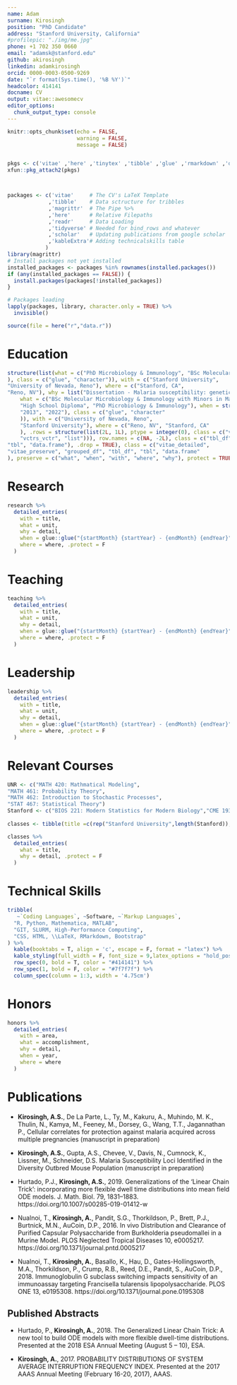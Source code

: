 ```yaml
---
name: Adam
surname: Kirosingh
position: "PhD Candidate"
address: "Stanford University, California"
#profilepic: "./img/me.jpg"
phone: +1 702 350 0660
email: "adamsk@stanford.edu"
github: akirosingh
linkedin: adamkirosingh
orcid: 0000-0003-0500-9269
date: "`r format(Sys.time(), '%B %Y')`"
headcolor: 414141
docname: CV
output: vitae::awesomecv
editor_options: 
  chunk_output_type: console
---
```


```r
knitr::opts_chunk$set(echo = FALSE,
                      warning = FALSE,
                      message = FALSE)


pkgs <- c('vitae' ,'here' ,'tinytex' ,'tibble' ,'glue' ,'rmarkdown' ,'dplyr', 'readr' ,'yaml')
xfun::pkg_attach2(pkgs)



packages <- c('vitae'     # The CV's LaTeX Template
             ,'tibble'    # Data sctructure for tribbles
             ,'magrittr'  # The Pipe %>%
             ,'here'      # Relative Filepaths
             ,'readr'     # Data Loading
             ,'tidyverse' # Needed for bind_rows and whatever
             ,'scholar'   # Updating publications from google scholar
             ,'kableExtra'# Adding technicalskills table
            )
library(magrittr)
# Install packages not yet installed
installed_packages <- packages %in% rownames(installed.packages())
if (any(installed_packages == FALSE)) {
  install.packages(packages[!installed_packages])
}

# Packages loading
lapply(packages, library, character.only = TRUE) %>%
  invisible()

source(file = here("r","data.r"))

```




# Education

```r
structure(list(what = c("PhD Microbiology & Immunology", "BSc Molecular Microbiology & Immunology with Minors in Mathematics & Chemistry"), when = structure(c("2022", "2017"
), class = c("glue", "character")), with = c("Stanford University", 
"University of Nevada, Reno"), where = c("Stanford, CA", 
"Reno, NV"), why = list("Dissertation - Malaria susceptibility: genetic factors and immune adaptation during pregnancy", "Honors Thesis - In vivo distribution and clearance of purified capsular polysaccharide from Burkholderia pseudomallei in a Murine Model")), row.names = c(NA, 2L), groups = structure(list(
    what = c("BSc Molecular Microbiology & Immunology with Minors in Mathematics & Chemistry with Honors", 
    "High School Diploma", "PhD Microbiology & Immunology"), when = structure(c("2017", 
    "2013", "2022"), class = c("glue", "character"
    )), with = c("University of Nevada, Reno", 
    "Stanford University"), where = c("Reno, NV", "Stanford, CA"
    ), .rows = structure(list(2L, 1L), ptype = integer(0), class = c("vctrs_list_of", 
    "vctrs_vctr", "list"))), row.names = c(NA, -2L), class = c("tbl_df", 
"tbl", "data.frame"), .drop = TRUE), class = c("vitae_detailed", 
"vitae_preserve", "grouped_df", "tbl_df", "tbl", "data.frame"
), preserve = c("what", "when", "with", "where", "why"), protect = TRUE)

```

# Research

```r

research %>%
  detailed_entries(
    with = title,
    what = unit,
    why = detail,
    when = glue::glue("{startMonth} {startYear} - {endMonth} {endYear}",.na = ""),
    where = where, .protect = F
  )

```

# Teaching

```r

teaching %>%
  detailed_entries(
    with = title,
    what = unit,
    why = detail,
    when = glue::glue("{startMonth} {startYear} - {endMonth} {endYear}",.na = ""),
    where = where, .protect = F
  )

```

# Leadership

```r

leadership %>%
  detailed_entries(
    with = title,
    what = unit,
    why = detail,
    when = glue::glue("{startMonth} {startYear} - {endMonth} {endYear}",.na = ""),
    where = where, .protect = F
  )

```

# Relevant Courses

```r

UNR <- c("MATH 420: Mathmatical Modeling",
"MATH 461: Probability Theory",
"MATH 462: Introduction to Stochastic Processes",
"STAT 467: Statistical Theory")
Stanford <- c("BIOS 221: Modern Statistics for Modern Biology","CME 193: Introduction to Scientific Python")
 
classes <- tibble(title =c(rep("Stanford University",length(Stanford)),rep("University of Nevada, Reno", length(UNR))), detail = c(Stanford,UNR))

classes %>%
  detailed_entries(
    what = title,
    why = detail, .protect = F
  )
```


# Technical Skills 

<!-- \noindent\makebox[\linewidth]{\rule{\textwidth}{0.4pt}} -->

<!-- \par\noindent\nobreak\vspace{-30pt}\rule{\textwidth}{1pt} -->

```r
tribble(
   ~`Coding Languages`, ~Software, ~`Markup Languages`,
  "R, Python, Mathematica, MATLAB",
  "GIT, SLURM, High-Performance Computing",
  "CSS, HTML, \\LaTeX, RMarkdown, Bootstrap"
) %>%
  kable(booktabs = T, align = 'c', escape = F, format = "latex") %>%
  kable_styling(full_width = F, font_size = 9,latex_options = "hold_position") %>% 
  row_spec(0, bold = T, color = "#414141") %>% 
  row_spec(1, bold = F, color = "#7f7f7f") %>% 
  column_spec(column = 1:3, width = '4.75cm')
```


<!-- \smallskip -->


# Honors

```r

honors %>%
  detailed_entries(
    with = area,
    what = accomplishment,
    why = detail,
    when = year,
    where = where
  )

```


# Publications

- **Kirosingh, A.S.**, De La Parte, L., Ty, M., Kakuru, A., Muhindo, M. K., Thulin, N., Kamya, M., Feeney, M., Dorsey, G., Wang, T.T., Jagannathan P., Cellular correlates for protection against malaria acquired across multiple pregnancies (manuscript in preparation)

- **Kirosingh, A.S.**, Gupta, A.S., Chevee, V., Davis, N., Cumnock, K., Lissner, M., Schneider, D.S. Malaria Susceptibility Loci Identified in the Diversity Outbred Mouse Population  (manuscript in preparation)

- Hurtado, P.J., **Kirosingh, A.S.**, 2019. Generalizations of the ‘Linear Chain Trick’: incorporating more flexible dwell time distributions into mean field ODE models. J. Math. Biol. 79, 1831–1883. https://doi.org/10.1007/s00285-019-01412-w

- Nualnoi, T., **Kirosingh, A.**, Pandit, S.G., Thorkildson, P., Brett, P.J., Burtnick, M.N., AuCoin, D.P., 2016. In vivo Distribution and Clearance of Purified Capsular Polysaccharide from Burkholderia pseudomallei in a Murine Model. PLOS Neglected Tropical Diseases 10, e0005217. https://doi.org/10.1371/journal.pntd.0005217

- Nualnoi, T., **Kirosingh, A.**, Basallo, K., Hau, D., Gates-Hollingsworth, M.A., Thorkildson, P., Crump, R.B., Reed, D.E., Pandit, S., AuCoin, D.P., 2018. Immunoglobulin G subclass switching impacts sensitivity of an immunoassay targeting Francisella tularensis lipopolysaccharide. PLOS ONE 13, e0195308. https://doi.org/10.1371/journal.pone.0195308

## Published Abstracts

- Hurtado, P., **Kirosingh, A.**, 2018. The Generalized Linear Chain Trick: A new tool to build ODE models with more flexible dwell-time distributions. Presented at the 2018 ESA Annual Meeting (August 5 -- 10), ESA.

- **Kirosingh, A.**, 2017. PROBABILITY DISTRIBUTIONS OF SYSTEM AVERAGE INTERRUPTION FREQUENCY INDEX. Presented at the 2017 AAAS Annual Meeting (February 16-20, 2017), AAAS.




